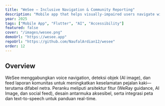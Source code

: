 ```yaml
---
title: "WeSee — Inclusive Navigation & Community Reporting"
description: "Mobile app that helps visually-impaired users navigate with voice guidance and empowers citizens to report sidewalk/road issues with AI assistance."
year: 2025
tags: ["Mobile App", "Flutter", "AI", "Accessibility"]
featured: false
cover: "/images/wesee.png"
demoUrl: "https://wesee.app"
repoUrl: "https://github.com/NaufalArdian12/wesee"
order: 12
---
```


## Overview
WeSee menggabungkan voice navigation, deteksi objek (AI image), dan feed laporan komunitas untuk meningkatkan keselamatan pejalan kaki—terutama difabel netra. Peranku meliputi arsitektur fitur (WeRay guidance, AI Image, dan social feed), desain antarmuka aksesibel, serta integrasi peta dan text-to-speech untuk panduan real-time.
